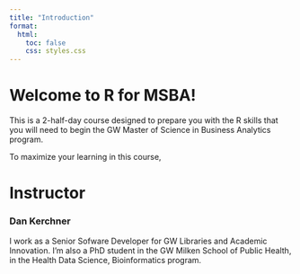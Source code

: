 ```yaml
---
title: "Introduction"
format:
  html:
    toc: false
    css: styles.css
---
```


# Welcome to R for MSBA!

This is a 2-half-day course designed to prepare you with the R skills that you will need to begin the GW Master of Science in Business Analytics program.

To maximize your learning in this course, 

# Instructor

### Dan Kerchner

I work as a Senior Sofware Developer for GW Libraries and Academic Innovation.  I'm also a PhD student in the GW Milken School of Public Health, in the Health Data Science, Bioinformatics program.

